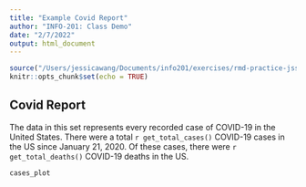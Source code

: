 ```yaml
---
title: "Example Covid Report"
author: "INFO-201: Class Demo"
date: "2/7/2022"
output: html_document
---
```


```r
source("/Users/jessicawang/Documents/info201/exercises/rmd-practice-jssicawang/source/analysis.R")
knitr::opts_chunk$set(echo = TRUE)
```

## Covid Report
The data in this set represents every recorded case of COVID-19 in the United States. There were a total `r get_total_cases()` COVID-19 cases in the US since January 21, 2020. Of these cases, there were `r get_total_deaths()` COVID-19 deaths in the US.

``` r
cases_plot
```

